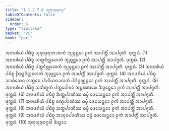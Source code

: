 ```yaml
---
title: "1.1.2.7.6 ᩈᩩᩁᩩᩈᩩᩁᩩᩅᨣ᩠ᨣ"
tableOfContents: false
sidebar:
  order: 6
type: "tipitaka"
basket: "vi"
book: "pari"
---
```



<DynamicBreadcrumb />

<Division number="180" book="pari">

<Paragraph number="546" book="pari">
ᩋᨶᩣᨴᩁᩥᨿᩴ ᨸᨭᩥᨧ᩠ᨧ ᩈᩩᩁᩩᩈᩩᩁᩩᨠᩣᩁᨠᩴ ᨽᩩᨬ᩠ᨩᨶ᩠ᨲᩮᩣ ᩑᨠᩴ ᩋᩣᨸᨲ᩠ᨲᩥᩴ ᩋᩣᨸᨩ᩠ᨩᨲᩥ. ᨴᩩᨠ᩠ᨠᨭᩴ. (1)
</Paragraph>

<Paragraph number="547" book="pari">
ᩋᨶᩣᨴᩁᩥᨿᩴ ᨸᨭᩥᨧ᩠ᨧ ᩉᨲ᩠ᨳᨶᩥᩃᩖᩮᩉᨠᩴ ᨽᩩᨬ᩠ᨩᨶ᩠ᨲᩮᩣ ᩑᨠᩴ ᩋᩣᨸᨲ᩠ᨲᩥᩴ ᩋᩣᨸᨩ᩠ᨩᨲᩥ. ᨴᩩᨠ᩠ᨠᨭᩴ. (2)
</Paragraph>

<Paragraph number="548" book="pari">
ᩋᨶᩣᨴᩁᩥᨿᩴ ᨸᨭᩥᨧ᩠ᨧ ᨸᨲ᩠ᨲᨶᩥᩃᩖᩮᩉᨠᩴ ᨽᩩᨬ᩠ᨩᨶ᩠ᨲᩮᩣ ᩑᨠᩴ ᩋᩣᨸᨲ᩠ᨲᩥᩴ ᩋᩣᨸᨩ᩠ᨩᨲᩥ. ᨴᩩᨠ᩠ᨠᨭᩴ. (3)
</Paragraph>

<Paragraph number="549" book="pari">
ᩋᨶᩣᨴᩁᩥᨿᩴ ᨸᨭᩥᨧ᩠ᨧ ᩒᨭ᩠ᨮᨶᩥᩃᩖᩮᩉᨠᩴ ᨽᩩᨬ᩠ᨩᨶ᩠ᨲᩮᩣ ᩑᨠᩴ ᩋᩣᨸᨲ᩠ᨲᩥᩴ ᩋᩣᨸᨩ᩠ᨩᨲᩥ. ᨴᩩᨠ᩠ᨠᨭᩴ. (4)
</Paragraph>

<Paragraph number="550" book="pari">
ᩋᨶᩣᨴᩁᩥᨿᩴ ᨸᨭᩥᨧ᩠ᨧ ᩈᩣᨾᩥᩈᩮᨶ ᩉᨲ᩠ᨳᩮᨶ ᨸᩣᨶᩦᨿᨳᩣᩃᨠᩴ ᨸᨭᩥᨣ᩠ᨣᨱ᩠ᩉᨶ᩠ᨲᩮᩣ ᩑᨠᩴ ᩋᩣᨸᨲ᩠ᨲᩥᩴ ᩋᩣᨸᨩ᩠ᨩᨲᩥ. ᨴᩩᨠ᩠ᨠᨭᩴ. (5)
</Paragraph>

<Paragraph number="551" book="pari">
ᩋᨶᩣᨴᩁᩥᨿᩴ ᨸᨭᩥᨧ᩠ᨧ ᩈᩈᩥᨲ᩠ᨳᨠᩴ ᨸᨲ᩠ᨲᨵᩮᩤᩅᨶᩴ ᩋᨶ᩠ᨲᩁᨥᩁᩮ ᨨᨯ᩠ᨯᩮᨶ᩠ᨲᩮᩣ ᩑᨠᩴ ᩋᩣᨸᨲ᩠ᨲᩥᩴ ᩋᩣᨸᨩ᩠ᨩᨲᩥ. ᨴᩩᨠ᩠ᨠᨭᩴ. (6)
</Paragraph>

<Paragraph number="552" book="pari">
ᩋᨶᩣᨴᩁᩥᨿᩴ ᨸᨭᩥᨧ᩠ᨧ ᨨᨲ᩠ᨲᨸᩣᨱᩥᩔ ᨵᨾ᩠ᨾᩴ ᨴᩮᩈᩮᨶ᩠ᨲᩮᩣ ᩑᨠᩴ ᩋᩣᨸᨲ᩠ᨲᩥᩴ ᩋᩣᨸᨩ᩠ᨩᨲᩥ. ᨴᩩᨠ᩠ᨠᨭᩴ. (7)
</Paragraph>

<Paragraph number="553" book="pari">
ᩋᨶᩣᨴᩁᩥᨿᩴ ᨸᨭᩥᨧ᩠ᨧ ᨴᨱ᩠ᨯᨸᩣᨱᩥᩔ ᨵᨾ᩠ᨾᩴ ᨴᩮᩈᩮᨶ᩠ᨲᩮᩣ ᩑᨠᩴ ᩋᩣᨸᨲ᩠ᨲᩥᩴ ᩋᩣᨸᨩ᩠ᨩᨲᩥ. ᨴᩩᨠ᩠ᨠᨭᩴ. (8)
</Paragraph>

<Paragraph number="554" book="pari">
ᩋᨶᩣᨴᩁᩥᨿᩴ ᨸᨭᩥᨧ᩠ᨧ ᩈᨲ᩠ᨳᨸᩣᨱᩥᩔ ᨵᨾ᩠ᨾᩴ ᨴᩮᩈᩮᨶ᩠ᨲᩮᩣ ᩑᨠᩴ ᩋᩣᨸᨲ᩠ᨲᩥᩴ ᩋᩣᨸᨩ᩠ᨩᨲᩥ. ᨴᩩᨠ᩠ᨠᨭᩴ. (9)
</Paragraph>

<Paragraph number="555" book="pari">
ᩋᨶᩣᨴᩁᩥᨿᩴ ᨸᨭᩥᨧ᩠ᨧ ᩋᩣᩅᩩᨵᨸᩣᨱᩥᩔ ᨵᨾ᩠ᨾᩴ ᨴᩮᩈᩮᨶ᩠ᨲᩮᩣ ᩑᨠᩴ ᩋᩣᨸᨲ᩠ᨲᩥᩴ ᩋᩣᨸᨩ᩠ᨩᨲᩥ. ᨴᩩᨠ᩠ᨠᨭᩴ. (10)

</Paragraph>
</Division>

<Paragraph number="556" type="center" book="pari">
ᩈᩩᩁᩩᩈᩩᩁᩩᩅᨣ᩠ᨣᩮᩤ ᨨᨭ᩠ᨮᩮᩣ.
</Paragraph>